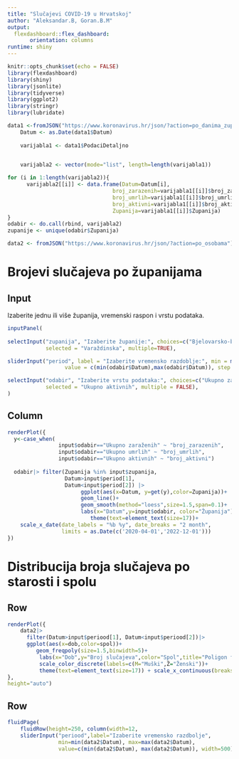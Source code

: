 ```yaml
---
title: "Slučajevi COVID-19 u Hrvatskoj"
author: "Aleksandar.B, Goran.B.M"
output: 
  flexdashboard::flex_dashboard:
       orientation: columns
runtime: shiny 
---
```


```r
knitr::opts_chunk$set(echo = FALSE)
library(flexdashboard)
library(shiny)
library(jsonlite)
library(tidyverse)
library(ggplot2)
library(stringr)
library(lubridate)
```

```r

data1 <-fromJSON("https://www.koronavirus.hr/json/?action=po_danima_zupanijama", flatten=TRUE, simplifyDataFrame=TRUE)
    Datum <- as.Date(data1$Datum)
    
    varijabla1 <- data1$PodaciDetaljno
    

    varijabla2 <- vector(mode="list", length=length(varijabla1))

for (i in 1:length(varijabla2)){
      varijabla2[[i]] <- data.frame(Datum=Datum[i],
                                 broj_zarazenih=varijabla1[[i]]$broj_zarazenih,
                                 broj_umrlih=varijabla1[[i]]$broj_umrlih,
                                 broj_aktivni=varijabla1[[i]]$broj_aktivni,
                                 Zupanija=varijabla1[[i]]$Zupanija)
}
odabir <- do.call(rbind, varijabla2)
zupanije <- unique(odabir$Zupanija)

data2 <- fromJSON("https://www.koronavirus.hr/json/?action=po_osobama") |> mutate(Datum=as.Date(Datum), dob=year(Datum) - dob)
```

Brojevi slučajeva po županijama {data-navmenu="Izbornik"}
====================================== 
Input{.sidebar data-width=450}
-----------------------------------------------------------------------
Izaberite jednu ili više županija, vremenski raspon i vrstu podataka.

```r
inputPanel(
  
selectInput("zupanija", "Izaberite županije:", choices=c("Bjelovarsko-bilogorska","Brodsko-posavska", "Dubrovačko-neretvanska", "Grad Zagreb", "Istarska", "Karlovačka", "Koprivničko-križevačka", "Krapinsko-zagorska", "Ličko-senjska", "Međimurska", "Osječko-baranjska", "Požeško-slavonska", "Primorsko-goranska", "Šibensko-kninska", "Sisačko-moslavačka", "Splitsko-dalmatinska", "Varaždinska", "Virovitičko-podravska", "Vukovarsko-srijemska", "Zadarska", "Zagrebačka"),
            selected = "Varaždinska", multiple=TRUE),

sliderInput("period", label = "Izaberite vremensko razdoblje:", min = min(odabir$Datum),max = max(odabir$Datum),
                  value = c(min(odabir$Datum),max(odabir$Datum)), step = 1),

selectInput("odabir", "Izaberite vrstu podataka:", choices=c("Ukupno zaraženih", "Ukupno umrlih", "Ukupno aktivnih"),
            selected = "Ukupno aktivnih", multiple = FALSE),
)

```
Column {data-width=650}
-----------------------------------------------------------------------

```r
renderPlot({
  y<-case_when(
                input$odabir=="Ukupno zaraženih" ~ "broj_zarazenih",
                input$odabir=="Ukupno umrlih" ~ "broj_umrlih",
                input$odabir=="Ukupno aktivnih" ~ "broj_aktivni")
  
  odabir|> filter(Zupanija %in% input$zupanija,
                  Datum>input$period[1],
                  Datum<input$period[2]) |>
                       ggplot(aes(x=Datum, y=get(y),color=Zupanija))+
                       geom_line()+
                       geom_smooth(method="loess",size=1.5,span=0.1)+
                       labs(x="Datum",y=input$odabir, color="Županija")+
                          theme(text=element_text(size=17))+
    scale_x_date(date_labels = "%b %y", date_breaks = "2 month",
                 limits = as.Date(c('2020-04-01','2022-12-01')))
})
```
Distribucija broja slučajeva po starosti i spolu {data-orientation=rows data-navmenu="Izbornik" }
=============================================   

Row {data-height=450}
---------------------------------------------------

```r
renderPlot({
    data2|>
      filter(Datum>input$periood[1], Datum<input$periood[2])|>
      ggplot(aes(x=dob,color=spol))+
         geom_freqpoly(size=1.5,binwidth=5)+
          labs(x="Dob",y="Broj slučajeva",color="Spol",title="Poligon frekvencija dobi osoba oboljelih od COVID-19 po spolu")+
          scale_color_discrete(labels=c(M="Muški",Ž="Ženski"))+
          theme(text=element_text(size=17)) + scale_x_continuous(breaks=seq(0,130,10))
},
height="auto")
```

Row {data-height=450}
---------------------------------------------------
```r
fluidPage(
    fluidRow(height=250, column(width=12,
    sliderInput("periood",label="Izaberite vremensko razdbolje",
                min=min(data2$Datum), max=max(data2$Datum),
                value=c(min(data2$Datum), max(data2$Datum)), width=500), align="center"), step=1))
```
<style>                     
.navbar {
  background-color:#222222;
  border-color:black;
  
}
.navbar-brand {
color:#a4aab3!important;
}

</style>
